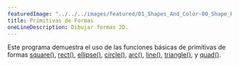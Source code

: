 ```yaml
---
featuredImage: "../../../images/featured/01_Shapes_And_Color-00_Shape_Primitives-thumbnail.png"
title: Primitivas de Formas
oneLineDescription: Dibujar formas 2D.
---
```


Este programa demuestra el uso de las funciones básicas 
de primitivas de formas
<a href="https://p5js.org/reference/p5/square" target="_blank">square()</a>,
<a href="https://p5js.org/reference/p5/rect" target="_blank">rect()</a>,
<a href="https://p5js.org/reference/p5/ellipse" target="_blank">ellipse()</a>,
<a href="https://p5js.org/reference/p5/circle" target="_blank">circle()</a>,
<a href="https://p5js.org/reference/p5/arc" target="_blank">arc()</a>,
<a href="https://p5js.org/reference/p5/line" target="_blank">line()</a>,
<a href="https://p5js.org/reference/p5/triangle" target="_blank">triangle()</a>,
y <a href="https://p5js.org/reference/p5/quad" target="_blank">quad()</a>.